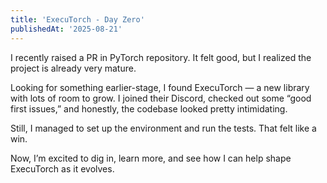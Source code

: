 ```yaml
---
title: 'ExecuTorch - Day Zero'
publishedAt: '2025-08-21'
---
```


I recently raised a PR in PyTorch repository. It felt good, but I realized the project is already very mature.

Looking for something earlier-stage, I found ExecuTorch — a new library with lots of room to grow. I joined their Discord, checked out some “good first issues,” and honestly, the codebase looked pretty intimidating.

Still, I managed to set up the environment and run the tests. That felt like a win.

Now, I’m excited to dig in, learn more, and see how I can help shape ExecuTorch as it evolves.
